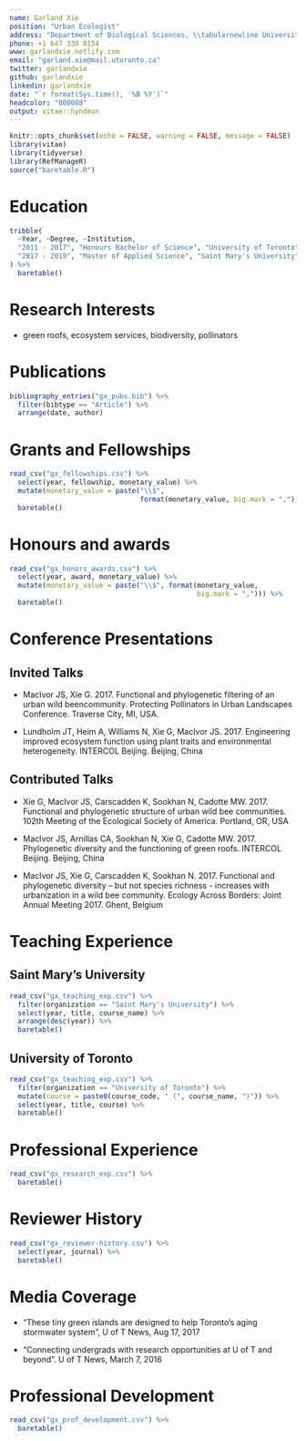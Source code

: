 ```yaml
---
name: Garland Xie
position: "Urban Ecologist"
address: "Department of Biological Sciences, \\tabularnewline University of Toronto, M1C 1A4, Canada"
phone: +1 647 330 8154
www: garlandxie.netlify.com
email: "garland.xie@mail.utoronto.ca"
twitter: garlandxie
github: garlandxie
linkedin: garlandxie
date: "`r format(Sys.time(), '%B %Y')`"
headcolor: "000088"
output: vitae::hyndman
---
```


```r
knitr::opts_chunk$set(echo = FALSE, warning = FALSE, message = FALSE)
library(vitae)
library(tidyverse)
library(RefManageR)
source("baretable.R")
```

# Education 

```r
tribble(
  ~Year, ~Degree, ~Institution,
  "2011 - 2017", "Honours Bachelor of Science", "University of Toronto",
  "2017 - 2019", "Master of Applied Science", "Saint Mary's University"
) %>%
  baretable()
```

# Research Interests

+ green roofs, ecosystem services, biodiversity, pollinators 

# Publications

```r
bibliography_entries("gx_pubs.bib") %>%
  filter(bibtype == "Article") %>%
  arrange(date, author)
```

# Grants and Fellowships

```r
read_csv("gx_fellowships.csv") %>%
  select(year, fellowship, monetary_value) %>%
  mutate(monetary_value = paste("\\$", 
                                format(monetary_value, big.mark = ","))) %>%
  baretable() 
```

# Honours and awards

```r
read_csv("gx_honors_awards.csv") %>%
  select(year, award, monetary_value) %>%
  mutate(monetary_value = paste("\\$", format(monetary_value, 
                                              big.mark = ","))) %>%
  baretable()
```

# Conference Presentations

## Invited Talks

* MacIvor JS, Xie G. 2017. Functional and phylogenetic filtering of an urban wild beencommunity. Protecting Pollinators in Urban Landscapes Conference. Traverse City, MI, USA.

* Lundholm JT, Heim A, Williams N, Xie G, MacIvor JS. 2017. Engineering improved ecosystem function using plant traits and environmental heterogeneity. INTERCOL Beijing. Beijing, China

## Contributed Talks

* Xie G, MacIvor JS, Carscadden K, Sookhan N, Cadotte MW. 2017. Functional and phylogenetic structure of urban wild bee communities. 102th Meeting of the Ecological Society of America. Portland, OR, USA 

* MacIvor JS, Arnillas CA, Sookhan N, Xie G, Cadotte MW. 2017. Phylogenetic diversity and the functioning of green roofs. INTERCOL Beijing. Beijing, China

* MacIvor JS, Xie G, Carscadden K, Sookhan N. 2017. Functional and phylogenetic diversity – but not species richness - increases with urbanization in a wild bee community. Ecology Across
Borders: Joint Annual Meeting 2017. Ghent, Belgium


# Teaching Experience

## Saint Mary's University 
```r
read_csv("gx_teaching_exp.csv") %>%
  filter(organization == "Saint Mary's University") %>%
  select(year, title, course_name) %>%
  arrange(desc(year)) %>%
  baretable()
```

## University of Toronto

```r
read_csv("gx_teaching_exp.csv") %>%
  filter(organization == "University of Toronto") %>%
  mutate(course = paste0(course_code, " (", course_name, ")")) %>%
  select(year, title, course) %>%
  baretable()
```

# Professional Experience

```r
read_csv("gx_research_exp.csv") %>%
  baretable()
```

# Reviewer History

```r
read_csv("gx_reviewer-history.csv") %>%
  select(year, journal) %>%
  baretable()
```

# Media Coverage 

* “These tiny green islands are designed to help Toronto's aging stormwater system”, U of T News, Aug 17, 2017

* “Connecting undergrads with research opportunities at U of T and beyond”. U of T News, March 7, 2016

# Professional Development 

```r
read_csv("gx_prof_development.csv") %>%
  baretable()
```


